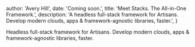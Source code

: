 
  author: 'Avery Hill',
  date: 'Coming soon.',
  title: 'Meet Stacks. The All-in-One Framework.',
  description: 'A headless full-stack framework for Artisans. Develop modern clouds, apps & framework-agnostic libraries, faster.',
}


Headless full-stack framework for Artisans. Develop modern clouds, apps & framework-agnostic libraries, faster.
